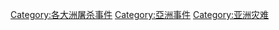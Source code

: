 [[Category:各大洲屠杀事件|Category:各大洲屠杀事件]]
[[Category:亞洲事件|Category:亞洲事件]]
[[Category:亚洲灾难|Category:亚洲灾难]]